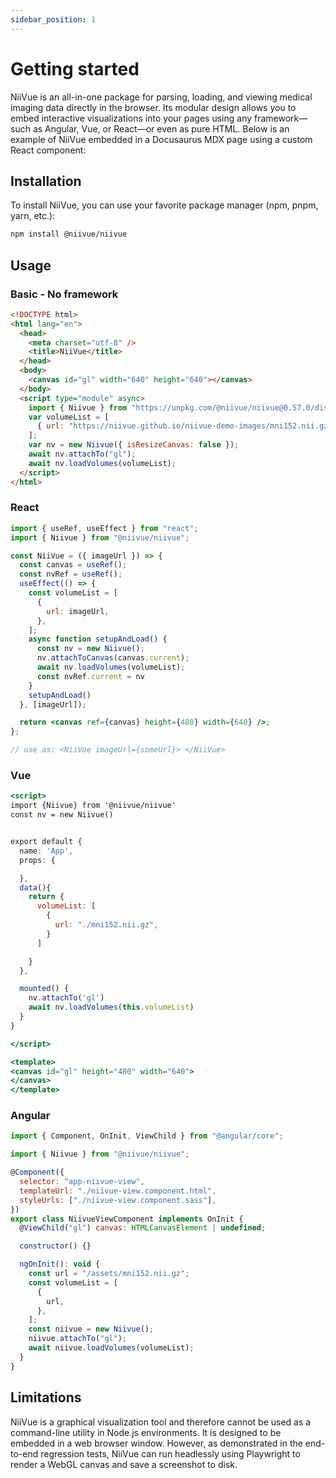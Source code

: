```yaml
---
sidebar_position: 1
---
```



# Getting started

NiiVue is an all-in-one package for parsing, loading, and viewing medical imaging data directly in the browser. Its modular design allows you to embed interactive visualizations into your pages using any framework—such as Angular, Vue, or React—or even as pure HTML. Below is an example of NiiVue embedded in a Docusaurus MDX page using a custom React component:

<NiivueBrowserWrapper>
  <BasicNiivueCanvas
  images={[
    { url: "https://niivue.github.io/niivue-demo-images/mni152.nii.gz" }
  ]}
  />
</NiivueBrowserWrapper>


## Installation

To install NiiVue, you can use your favorite package manager (npm, pnpm, yarn, etc.):

```bash
npm install @niivue/niivue
```

## Usage

### Basic - No framework

```html
<!DOCTYPE html>
<html lang="en">
  <head>
    <meta charset="utf-8" />
    <title>NiiVue</title>
  </head>
  <body>
    <canvas id="gl" width="640" height="640"></canvas>
  </body>
  <script type="module" async>
    import { Niivue } from "https://unpkg.com/@niivue/niivue@0.57.0/dist/index.js"
    var volumeList = [
      { url: "https://niivue.github.io/niivue-demo-images/mni152.nii.gz" },
    ];
    var nv = new Niivue({ isResizeCanvas: false });
    await nv.attachTo("gl");
    await nv.loadVolumes(volumeList);
  </script>
</html>
```

### React

```jsx
import { useRef, useEffect } from "react";
import { Niivue } from "@niivue/niivue";

const NiiVue = ({ imageUrl }) => {
  const canvas = useRef();
  const nvRef = useRef();
  useEffect(() => {
    const volumeList = [
      {
        url: imageUrl,
      },
    ];
    async function setupAndLoad() {
      const nv = new Niivue();
      nv.attachToCanvas(canvas.current);
      await nv.loadVolumes(volumeList);
      const nvRef.current = nv
    }
    setupAndLoad()
  }, [imageUrl]);

  return <canvas ref={canvas} height={480} width={640} />;
};

// use as: <NiiVue imageUrl={someUrl}> </NiiVue>
```

### Vue

```jsx
<script>
import {Niivue} from '@niivue/niivue'
const nv = new Niivue()


export default {
  name: 'App',
  props: {

  },
  data(){
    return {
      volumeList: [
        {
          url: "./mni152.nii.gz",
        }
      ]

    }
  },

  mounted() {
    nv.attachTo('gl')
    await nv.loadVolumes(this.volumeList)
  }
}

</script>

<template>
<canvas id="gl" height="480" width="640">
</canvas>
</template>
```

### Angular

```javascript
import { Component, OnInit, ViewChild } from "@angular/core";

import { Niivue } from "@niivue/niivue";

@Component({
  selector: "app-niivue-view",
  templateUrl: "./niivue-view.component.html",
  styleUrls: ["./niivue-view.component.sass"],
})
export class NiivueViewComponent implements OnInit {
  @ViewChild("gl") canvas: HTMLCanvasElement | undefined;

  constructor() {}

  ngOnInit(): void {
    const url = "/assets/mni152.nii.gz";
    const volumeList = [
      {
        url,
      },
    ];
    const niivue = new Niivue();
    niivue.attachTo("gl");
    await niivue.loadVolumes(volumeList);
  }
}
```

## Limitations

NiiVue is a graphical visualization tool and therefore cannot be used as a command-line utility in Node.js environments. It is designed to be embedded in a web browser window. However, as demonstrated in the end-to-end regression tests, NiiVue can run headlessly using Playwright to render a WebGL canvas and save a screenshot to disk.

